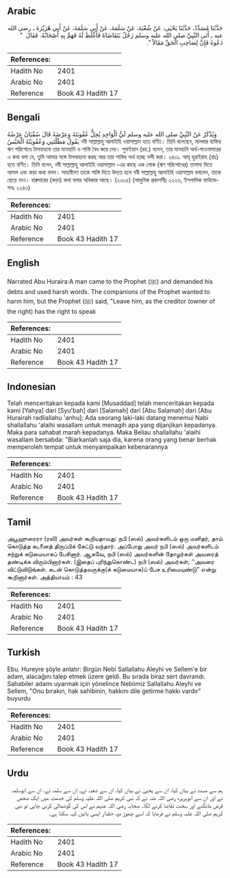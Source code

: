 ## Arabic


<div dir="rtl" lang="ar" style={{fontSize:'larger',backgroundColor:'#f8f9fa',padding:20}}>
حَدَّثَنَا مُسَدَّدٌ، حَدَّثَنَا يَحْيَى، عَنْ شُعْبَةَ، عَنْ سَلَمَةَ، عَنْ أَبِي سَلَمَةَ، عَنْ أَبِي هُرَيْرَةَ ـ رضى الله عنه ـ أَتَى النَّبِيَّ صلى الله عليه وسلم رَجُلٌ يَتَقَاضَاهُ فَأَغْلَظَ لَهُ فَهَمَّ بِهِ أَصْحَابُهُ‏.‏ فَقَالَ ‏ "‏ دَعُوهُ فَإِنَّ لِصَاحِبِ الْحَقِّ مَقَالاً ‏"‏‏.‏
</div>
<div style={{backgroundColor:'#f8f9fa',padding:20, marginBottom: 10}}><table> <thead> <tr> <th>References:</th> <th></th> </tr> </thead> <tbody><tr><td>Hadith No</td><td>2401</td></tr><tr><td>Arabic No</td><td>2401</td></tr><tr><td>Reference</td><td>Book 43 Hadith 17</td></tr></tbody></table></div>

## Bengali


<div dir="ltr" lang="bn" style={{fontSize:'larger',backgroundColor:'#f8f9fa',padding:20}}>
وَيُذْكَرُ عَنْ النَّبِيِّ صلى الله عليه وسلم لَيُّ الْوَاجِدِ يُحِلُّ عُقُوبَتَهُ وَعِرْضَهُ قَالَ سُفْيَانُ عِرْضُهُ يَقُولُ مَطَلْتَنِي وَعُقُوبَتُهُ الْحَبْسُ নবী সাল্লাল্লাহু আলাইহি ওয়াসাল্লাম হতে বর্ণিত। তিনি বলেছেন, মালদার ব্যক্তির ঋণ পরিশোধে টালবাহানা তার মানহানি ও শাস্তি বৈধ করে দেয়। সুফইয়ান (রহ.) বলেন, তার মানহানি অর্থ-পাওনাদারের এ কথা বলা যে, তুমি আমার সঙ্গে টালবাহানা করছ আর তার শাস্তির অর্থ হচ্ছে বন্দী করা। ২৪০১. আবূ হুরাইরাহ (রাঃ) হতে বর্ণিত। তিনি বলেন, নবী সাল্লাল্লাহু আলাইহি ওয়াসাল্লাম -এর কাছে এক লোক (ঋণ পরিশোধের) তাগাদা দিতে আসল এবং কড়া কথা বলল। সাহাবীগণ তাকে শাস্তি দিতে উদ্যত হলে নবী সাল্লাল্লাহু আলাইহি ওয়াসাল্লাম বললেন, তাকে ছেড়ে দাও। হাক্বদারের (কড়া) কথা বলার অধিকার আছে। (২৩০৫) (আধুনিক প্রকাশনীঃ ২২২৬, ইসলামিক ফাউন্ডেশনঃ ২২৪৩)
</div>
<div style={{backgroundColor:'#f8f9fa',padding:20, marginBottom: 10}}><table> <thead> <tr> <th>References:</th> <th></th> </tr> </thead> <tbody><tr><td>Hadith No</td><td>2401</td></tr><tr><td>Arabic No</td><td>2401</td></tr><tr><td>Reference</td><td>Book 43 Hadith 17</td></tr></tbody></table></div>

## English


<div dir="ltr" lang="en" style={{fontSize:'larger',backgroundColor:'#f8f9fa',padding:20}}>
Narrated Abu Huraira:A man came to the Prophet (ﷺ) and demanded his debts and used harsh words. The companions of the Prophet wanted to harm him, but the Prophet (ﷺ) said, "Leave him, as the creditor (owner of the right) has the right to speak
</div>
<div style={{backgroundColor:'#f8f9fa',padding:20, marginBottom: 10}}><table> <thead> <tr> <th>References:</th> <th></th> </tr> </thead> <tbody><tr><td>Hadith No</td><td>2401</td></tr><tr><td>Arabic No</td><td>2401</td></tr><tr><td>Reference</td><td>Book 43 Hadith 17</td></tr></tbody></table></div>

## Indonesian


<div dir="ltr" lang="id" style={{fontSize:'larger',backgroundColor:'#f8f9fa',padding:20}}>
Telah menceritakan kepada kami [Musaddad] telah menceritakan kepada kami [Yahya] dari [Syu'bah] dari [Salamah] dari [Abu Salamah] dari [Abu Hurairah radliallahu 'anhu]: Ada seorang laki-laki datang menemui Nabi shallallahu 'alaihi wasallam untuk menagih apa yang dijanjikan kepadanya. Maka para sahabat marah kepadanya. Maka Beliau shallallahu 'alaihi wasallam bersabda: "Biarkanlah saja dia, karena orang yang benar berhak memperoleh tempat untuk menyampaikan kebenarannya
</div>
<div style={{backgroundColor:'#f8f9fa',padding:20, marginBottom: 10}}><table> <thead> <tr> <th>References:</th> <th></th> </tr> </thead> <tbody><tr><td>Hadith No</td><td>2401</td></tr><tr><td>Arabic No</td><td>2401</td></tr><tr><td>Reference</td><td>Book 43 Hadith 17</td></tr></tbody></table></div>

## Tamil


<div dir="ltr" lang="ta" style={{fontSize:'larger',backgroundColor:'#f8f9fa',padding:20}}>
அபூஹுரைரா (ரலி) அவர்கள் கூறியதாவது: நபி (ஸல்) அவர்களிடம் ஒரு மனிதர், தாம் கொடுத்த கடனைத் திருப்பிக் கேட்டு வந்தார். அப்போது அவர் நபி (ஸல்) அவர்களிடம் சற்றுக் கடுமையாகப் பேசினார். ஆகவே, நபி (ஸல்) அவர்களின் தோழர்கள் அவரைத் தண்டிக்க விரும்பினார்கள். (இதைப் புரிந்துகொண்ட) நபி (ஸல்) அவர்கள், ‘‘அவரை விட்டுவிடுங்கள். கடன் கொடுத்தவருக்கு(க் கடுமையாக)ப் பேச உரிமையுண்டு” என்று கூறினார்கள். அத்தியாயம் : 43
</div>
<div style={{backgroundColor:'#f8f9fa',padding:20, marginBottom: 10}}><table> <thead> <tr> <th>References:</th> <th></th> </tr> </thead> <tbody><tr><td>Hadith No</td><td>2401</td></tr><tr><td>Arabic No</td><td>2401</td></tr><tr><td>Reference</td><td>Book 43 Hadith 17</td></tr></tbody></table></div>

## Turkish


<div dir="ltr" lang="tr" style={{fontSize:'larger',backgroundColor:'#f8f9fa',padding:20}}>
Ebu. Hureyre şöyle anlatır: Birgün Nebi Sallallahu Aleyhi ve Sellem'e bir adam, alacağını talep etmek üzere geldi. Bu sırada biraz sert davrandı. Sahabiler adamı uyarmak için yönelince Nebiimiz Sallallahu Aleyhi ve Sellem, "Onu bırakın, hak sahibinin, hakkını dile getirme hakkı vardır" buyurdu
</div>
<div style={{backgroundColor:'#f8f9fa',padding:20, marginBottom: 10}}><table> <thead> <tr> <th>References:</th> <th></th> </tr> </thead> <tbody><tr><td>Hadith No</td><td>2401</td></tr><tr><td>Arabic No</td><td>2401</td></tr><tr><td>Reference</td><td>Book 43 Hadith 17</td></tr></tbody></table></div>

## Urdu


<div dir="rtl" lang="ur" style={{fontSize:'larger',backgroundColor:'#f8f9fa',padding:20}}>
ہم سے مسدد نے بیان کیا، ان سے یحییٰ نے بیان کیا، ان سے شعبہ نے، ان سے سلمہ نے، ان سے ابوسلمہ نے اور ان سے ابوہریرہ رضی اللہ عنہ نے کہ نبی کریم صلی اللہ علیہ وسلم کی خدمت میں ایک شخص قرض مانگنے اور سخت تقاضا کرنے لگا۔ صحابہ رضی اللہ عنہم نے اس کی گوشمالی کرنی چاہی تو نبی کریم صلی اللہ علیہ وسلم نے فرمایا کہ اسے چھوڑ دو، حقدار ایسی باتیں کہہ سکتا ہے۔
</div>
<div style={{backgroundColor:'#f8f9fa',padding:20, marginBottom: 10}}><table> <thead> <tr> <th>References:</th> <th></th> </tr> </thead> <tbody><tr><td>Hadith No</td><td>2401</td></tr><tr><td>Arabic No</td><td>2401</td></tr><tr><td>Reference</td><td>Book 43 Hadith 17</td></tr></tbody></table></div>